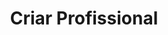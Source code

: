 ---
title: "Criar Profissional"
api: "POST https://regis.app.byefive.com.br/rest/professionals"
description: "Cria um novo profissional no sistema"
---
